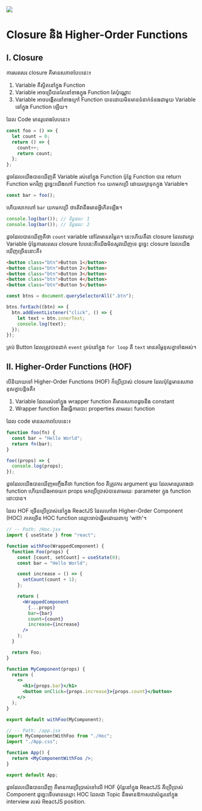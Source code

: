 <img src="/images/blogs/closure-and-heigher-order-function.webp" />

# Closure និង Higher-Order Functions

## I. Closure

ការសរសេរ closure គឺមានសភាពបែបនេះ៖

1. Variable គឺស្ថិតនៅក្នុង Function
2. Variable អាចប្រើបានតែនៅខាងក្នុង Function តែប៉ុណ្ណោះ
3. Variable អាចបង្កើតនៅខាងក្រៅ Function បានដោយមិនមានទំនាក់ទំនងជាមួយ Variable នៅក្នុង Function ឡើយ។

ដែល Code មានរូបរាងបែបនេះ៖

```javascript
const foo = () => {
  let count = 0;
  return () => {
    count++;
    return count;
  };
};
```

ដូចដែលយើងបានឃើញគឺ Variable រស់នៅក្នុង Function ប៉ុន្តែ Function បាន return Function មកវិញ ដូច្នេះយើងហៅ Function `foo` យកមកប្រើ ដោយរក្សាទុកក្នុង Variable។

```javascript
const bar = foo();
```

ហើយសាកហៅ `bar` យកមកប្រើ ថាតើវានឹងមានអ្វីកើតឡើង។

```javascript
console.log(bar()); // ទិន្នផល: 1
console.log(bar()); // ទិន្នផល: 2
```

ដូចដែលបានឃើញគឺថា `count` variable នៅតែមានតម្លៃត។ នេះហើយគឹជា closure ដែលវារក្សា Variable ប៉ុន្តែការសរសេរ closure បែបនេះគឺយើងមិនសូវឃើញទេ ដូច្នេះ closure ដែលយើងឃើញច្រើននោះគឺ៖

```html
<button class="btn">Button 1</button>
<button class="btn">Button 2</button>
<button class="btn">Button 3</button>
<button class="btn">Button 4</button>
<button class="btn">Button 5</button>
```

```javascript
const btns = document.querySelectorAll(".btn");

btns.forEach((btn) => {
  btn.addEventListener("click", () => {
    let text = btn.innerText;
    console.log(text);
  });
});
```

គ្រប់ Button ដែលត្រូវបានដាក់ `event` គ្រប់នៅក្នុង `for loop` គឺ `text` មានតម្លៃខុសគ្នាទាំងអស់។

## II. Higher-Order Functions (HOF)

បើនិយាយទៅ Higher-Order Functions (HOF) ក៏ប្រើប្រាស់ closure ដែលប៉ុន្តែមានសភាពខុសគ្នាបន្តិចគឺ៖

1. Variable ដែលរស់នៅក្នុង wrapper function គឺមានសភាពដូចនឹង constant
2. Wrapper function នឹងធ្វើការបោះ properties តាមរយះ function

ដែល code មានសភាពបែបនេះ៖

```javascript
function foo(fn) {
  const bar = "Hello World";
  return fn(bar);
}

foo((props) => {
  console.log(props);
});
```

ដូចដែលយើងបានឃើញអញ្ចឹងគឺថា function foo គឺត្រូវការ argument មួយ ដែលមានរូបរាងជា function ហើយយើងអាចយក props មកប្រើប្រាស់បានតាមរយៈ parameter ក្នុង function នោះបាន។

ដែល HOF ច្រើនប្រើប្រាស់នៅក្នុង ReactJS ដែលហៅថា Higher-Order Component (HOC) ភាគច្រើន HOC function ឈ្មោះចាប់ផ្តើមដោយពាក្យ 'with'។

```jsx
// -- Path: /Hoc.jsx
import { useState } from "react";

function withFoo(WrappedComponent) {
  function Foo(props) {
    const [count, setCount] = useState(0);
    const bar = "Hello World";

    const increase = () => {
      setCount(count + 1);
    };

    return (
      <WrappedComponent
        {...props}
        bar={bar}
        count={count}
        increase={increase}
      />
    );
  }

  return Foo;
}

function MyComponent(props) {
  return (
    <>
      <h1>{props.bar}</h1>
      <button onClick={props.increase}>{props.count}</button>
    </>
  );
}

export default withFoo(MyComponent);
```

```jsx
// -- Path: /app.jsx
import MyComponentWithFoo from "./Hoc";
import "./App.css";

function App() {
  return <MyComponentWithFoo />;
}

export default App;
```

ដូចដែលយើងបានឃើញ គឺមានការប្រើប្រាស់ទៅលើ HOF ប៉ុន្តែនៅក្នុង ReactJS គឺប្រើប្រាស់ Component ដូច្នេះទើបមានឈ្មោះ HOC ដែលជា Topic នឹងមានឱកាសជាសំនួរនៅក្នុង interview របស់ ReactJS position.
